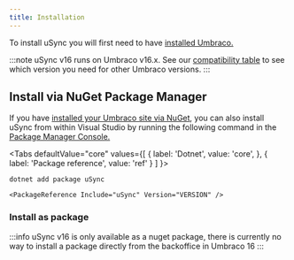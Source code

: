 ```yaml
---
title: Installation
---
```


To install uSync you will first need to have [installed Umbraco.](https://docs.umbraco.com/umbraco-cms/fundamentals/setup/install)

:::note
uSync v16 runs on Umbraco v16.x. See our [compatibility table](/SupportLifecycles) to see which version you need for other Umbraco versions. 
:::


## Install via NuGet Package Manager 
If you have [installed your Umbraco site via NuGet](https://our.umbraco.com/documentation/Fundamentals/Setup/Install/install-umbraco-with-nuget), you can also install uSync from within Visual Studio by running the following command in the [Package Manager Console.](https://docs.microsoft.com/en-us/nuget/consume-packages/install-use-packages-powershell)



<Tabs
  defaultValue="core"
  values={[
    { label: 'Dotnet', value: 'core', },
    { label: 'Package reference', value: 'ref' }
  ]
}>

<TabItem value="core">

```cli
dotnet add package uSync
```

</TabItem>
<TabItem value="ref">

```cli
<PackageReference Include="uSync" Version="VERSION" />
```

</TabItem>
</Tabs>

### Install as package
:::info
uSync v16 is only available as a nuget package, there is currently no way to install a package directly from the backoffice in Umbraco 16
:::
